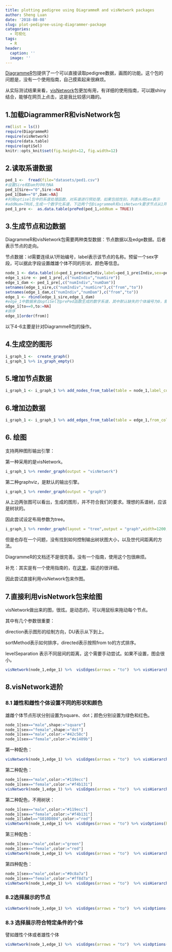 ```yaml
---
title: plotting pedigree using DiagrammeR and visNetwork packages
author: Sheng Luan
date: '2018-08-08'
slug: plot-pedigree-using-diagrammer-package
categories:
  - 可视化
tags:
  - R
header:
  caption: ''
  image: ''
---
```


[DiagrammeR](https://github.com/rich-iannone/DiagrammeR)包提供了一个可以直接读取pedigree数据，画图的功能。这个包的问题是，没有一个使用指南，自己摸索起来很麻烦。

从实际测试结果来看，[visNetwork](http://datastorm-open.github.io/visNetwork/)包更加有用，有详细的使用指南，可以跟shiny结合，能够在网页上点击，这是我比较感兴趣的。

## 1.加载DiagrammerR和visNetwork包
```r
rm(list = ls())
require(DiagrammeR)
require(visNetwork)
require(data.table)
require(optiSel)
knitr::opts_knit$set(fig.height=12, fig.width=12)
```

## 2.读取系谱数据
```r
ped_1 <-  fread(file="datasets/ped1.csv")
#设置Sire和Dam列中0为NA
ped_1[Sire=="0",Sire:=NA]
ped_1[Dam=="0",Dam:=NA]
#利用optisel包中的系谱处理函数，对系谱进行预处理，如果包括性别，列表头用Sex表示
#addNum=TRUE,生成一个数字化系谱，下边两个包DiagrammeR和visNetwork要求节点从1开始连续编码
ped_1_pre <-  as.data.table(prePed(ped_1,addNum = TRUE))
```


## 3.生成节点和边数据
DiagrammeR和visNetwork包需要两种类型数据：节点数据以及edge数据。后者表示节点的走向。

节点数据：id需要连续从1开始编号，label表示该节点的名称。预留一个sex字段，可以据此字段设置雌雄个体不同的形状、颜色等信息。
```r
node_1 <- data.table(id=ped_1_pre$numIndiv,label=ped_1_pre$Indiv,sex=ped_1_pre$Sex)
edge_1_sire <- ped_1_pre[,c("numIndiv","numSire")]
edge_1_dam <- ped_1_pre[,c("numIndiv","numDam")]
setnames(edge_1_sire,c("numIndiv","numSire"),c("from","to"))
setnames(edge_1_dam,c("numIndiv","numDam"),c("from","to"))
edge_1 <- rbind(edge_1_sire,edge_1_dam)
#edge_1中数据来自optiSel包prePed函数生成的数字系谱，其中默认缺失的个体编号为0，需要处理为NA
edge_1[to==0,to:=NA]
#排序
edge_1[order(from)] 
```

以下4-6主要是针对DiagrammeR包的操作。

## 4.生成空的图形
```r
i_graph_1 <-  create_graph()
i_graph_1 %>% is_graph_empty()
```

## 5.增加节点数据
```r
i_graph_1 <- i_graph_1 %>% add_nodes_from_table(table = node_1,label_col = label)
```
## 6.增加边数据
```r
i_graph_1 <- i_graph_1 %>% add_edges_from_table(table = edge_1,from_col = from,to_col = to,from_to_map = id_external)
```

## 6. 绘图

支持两种图形输出引擎：

第一种采用的是visNetwork。
```r
i_graph_1 %>% render_graph(output = "visNetwork")
```

第二种graphviz，是默认的输出引擎。

```r
i_graph_1 %>% render_graph(output = "graph")
```

从上边两张图可以看出，生成的图形，并不符合我们的要求。理想的系谱树，应该是树状的。

因此尝试设定布局参数为tree。
```r
i_graph_1 %>% render_graph(layout = "tree",output = "graph",width=1200,height=800)
```

但是也存在一个问题，没有找到如何控制输出树状图大小，以及世代间距离的方法。

DiagrammeR的文档还不是很完善。没有一个指南，使用这个包很麻烦。

补充：其实是有一个使用指南的，在[这里](https://rich-iannone.github.io/DiagrammeR/docs.html)，描述的很详细。

因此尝试直接利用visNetwork包来作图。

## 7.直接利用visNetwork包来绘图

visNetwork做出来的图，很炫。是动态的，可以用鼠标来拖动每个节点。

其中有几个参数很重要：

direction表示图形的绘制方向，DU表示从下到上。

sortMethod表示如何排序，directed表示按照from to的方式排序。

levelSeparation 表示不同层间的距离，这个需要手动尝试。如果不设置，图会很小。

```r
visNetwork(node_1,edge_1) %>%  visEdges(arrows = "to")  %>% visHierarchicalLayout(direction = "DU",sortMethod = "directed",levelSeparation = 250, nodeSpacing = 150)
```

## 8.visNetwork进阶

### 8.1 雄性和雌性个体设置不同的形状和颜色

雄雌个体节点形状分别设置为square、dot；颜色分别设置为绿色和红色。

```r
node_1[sex=="male",shape:="square"]
node_1[sex=="female",shape:="dot"]
node_1[sex=="male",color:="#42c58c"]
node_1[sex=="female",color:="#e1409b"]
```

第一种配色：

```r
visNetwork(node_1,edge_1) %>%  visEdges(arrows = "to")  %>% visHierarchicalLayout(direction = "DU",sortMethod = "directed",levelSeparation = 250, nodeSpacing = 150)
```

第二种配色：
```r
node_1[sex=="male",color:="#119ecc"]
node_1[sex=="female",color:="#f4b131"]
visNetwork(node_1,edge_1) %>%  visEdges(arrows = "to")  %>% visHierarchicalLayout(direction = "DU",sortMethod = "directed",levelSeparation = 250, nodeSpacing = 150)
```


第二种配色，不用树状：
```r
node_1[sex=="male",color:="#119ecc"]
node_1[sex=="female",color:="#f4b131"]
node_1[label=="G010D804",color:="red"]
visNetwork(node_1,edge_1) %>%  visEdges(arrows = "to") %>% visOptions(highlightNearest = list(enabled=TRUE,degree=2))
```

第三种配色：

```r
node_1[sex=="male",color:="green"]
node_1[sex=="female",color:="red"]
visNetwork(node_1,edge_1) %>%  visEdges(arrows = "to")  %>% visHierarchicalLayout(direction = "DU",sortMethod = "directed",levelSeparation = 250, nodeSpacing = 150)
```

第四种配色：

```r
node_1[sex=="male",color:="#0c8a7a"]
node_1[sex=="female",color:="#ff8d7a"]
visNetwork(node_1,edge_1) %>%  visEdges(arrows = "to")  %>% visHierarchicalLayout(direction = "DU",sortMethod = "directed",levelSeparation = 250, nodeSpacing = 150)
```


### 8.2选择展示的节点

```r
visNetwork(node_1,edge_1) %>%  visEdges(arrows = "to")  %>% visOptions(highlightNearest = TRUE, nodesIdSelection = TRUE) %>%visHierarchicalLayout(direction = "DU",sortMethod = "directed",levelSeparation = 250, nodeSpacing = 150)
```

### 8.3 选择展示符合特定条件的个体

譬如雌性个体或者雄性个体

```r
visNetwork(node_1,edge_1) %>%  visEdges(arrows = "to")  %>% visOptions(highlightNearest = TRUE, nodesIdSelection = TRUE, selectedBy = "sex") %>% visHierarchicalLayout(direction = "DU",sortMethod = "directed",levelSeparation = 250, nodeSpacing = 150)
```

